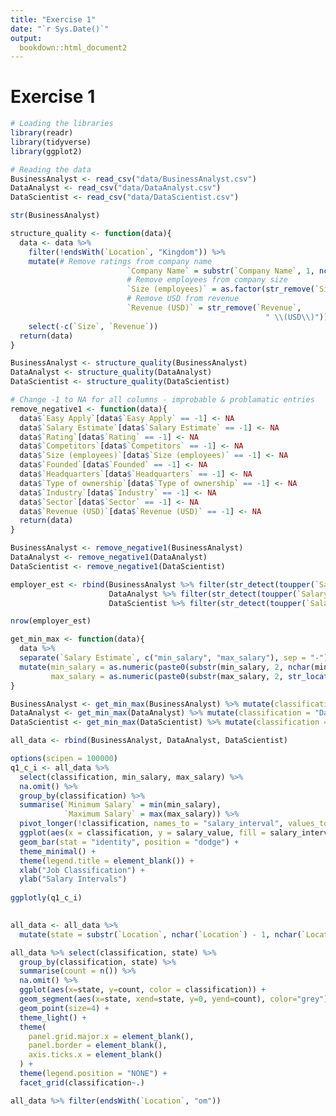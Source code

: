 ```yaml
---
title: "Exercise 1"
date: "`r Sys.Date()`"
output: 
  bookdown::html_document2
---
```


# Exercise 1

```r
# Loading the libraries
library(readr)
library(tidyverse)
library(ggplot2)
```

```r
# Reading the data
BusinessAnalyst <- read_csv("data/BusinessAnalyst.csv")
DataAnalyst <- read_csv("data/DataAnalyst.csv")
DataScientist <- read_csv("data/DataScientist.csv")
```

```r
str(BusinessAnalyst)
```


```r

structure_quality <- function(data){
  data <- data %>% 
    filter(!endsWith(`Location`, "Kingdom")) %>% 
    mutate(# Remove ratings from company name
                          `Company Name` = substr(`Company Name`, 1, nchar(`Company Name`) - 4),
                          # Remove employees from company size
                          `Size (employees)` = as.factor(str_remove(`Size`," employees")),
                          # Remove USD from revenue
                          `Revenue (USD)` = str_remove(`Revenue`,
                                                         " \\(USD\\)")) %>% 
    select(-c(`Size`, `Revenue`))
  return(data)
} 

BusinessAnalyst <- structure_quality(BusinessAnalyst)
DataAnalyst <- structure_quality(DataAnalyst)
DataScientist <- structure_quality(DataScientist)

# Change -1 to NA for all columns - improbable & problamatic entries
remove_negative1 <- function(data){
  data$`Easy Apply`[data$`Easy Apply` == -1] <- NA
  data$`Salary Estimate`[data$`Salary Estimate` == -1] <- NA
  data$`Rating`[data$`Rating` == -1] <- NA
  data$`Competitors`[data$`Competitors` == -1] <- NA
  data$`Size (employees)`[data$`Size (employees)` == -1] <- NA
  data$`Founded`[data$`Founded` == -1] <- NA
  data$`Headquarters`[data$`Headquarters` == -1] <- NA
  data$`Type of ownership`[data$`Type of ownership` == -1] <- NA
  data$`Industry`[data$`Industry` == -1] <- NA
  data$`Sector`[data$`Sector` == -1] <- NA
  data$`Revenue (USD)`[data$`Revenue (USD)` == -1] <- NA
  return(data)
}

BusinessAnalyst <- remove_negative1(BusinessAnalyst)
DataAnalyst <- remove_negative1(DataAnalyst)
DataScientist <- remove_negative1(DataScientist)
```

```r
employer_est <- rbind(BusinessAnalyst %>% filter(str_detect(toupper(`Salary Estimate`), "PER HOUR")),
                      DataAnalyst %>% filter(str_detect(toupper(`Salary Estimate`), "PER HOUR")), 
                      DataScientist %>% filter(str_detect(toupper(`Salary Estimate`), "PER HOUR")))

nrow(employer_est)
```

```r
get_min_max <- function(data){
  data %>% 
  separate(`Salary Estimate`, c("min_salary", "max_salary"), sep = "-") %>% 
  mutate(min_salary = as.numeric(paste0(substr(min_salary, 2, nchar(min_salary) - 1), "000")),
         max_salary = as.numeric(paste0(substr(max_salary, 2, str_locate(pattern ='K', max_salary) - 1), "000")))
}

BusinessAnalyst <- get_min_max(BusinessAnalyst) %>% mutate(classification = "Business Analyst")
DataAnalyst <- get_min_max(DataAnalyst) %>% mutate(classification = "Data Analyst")
DataScientist <- get_min_max(DataScientist) %>% mutate(classification = "Data Scientist")

all_data <- rbind(BusinessAnalyst, DataAnalyst, DataScientist)
```

```r
options(scipen = 100000)
q1_c_i <- all_data %>% 
  select(classification, min_salary, max_salary) %>% 
  na.omit() %>% 
  group_by(classification) %>%
  summarise(`Minimum Salary` = min(min_salary),
            `Maximum Salary` = max(max_salary)) %>% 
  pivot_longer(!classification, names_to = "salary_interval", values_to = "salary_value") %>% 
  ggplot(aes(x = classification, y = salary_value, fill = salary_interval)) +
  geom_bar(stat = "identity", position = "dodge") +
  theme_minimal() +
  theme(legend.title = element_blank()) + 
  xlab("Job Classification") +
  ylab("Salary Intervals") 
  
ggplotly(q1_c_i)
  
```

```r
all_data <- all_data %>% 
  mutate(state = substr(`Location`, nchar(`Location`) - 1, nchar(`Location`)))

all_data %>% select(classification, state) %>% 
  group_by(classification, state) %>% 
  summarise(count = n()) %>% 
  na.omit() %>% 
  ggplot(aes(x=state, y=count, color = classification)) +
  geom_segment(aes(x=state, xend=state, y=0, yend=count), color="grey") +
  geom_point(size=4) +
  theme_light() +
  theme(
    panel.grid.major.x = element_blank(),
    panel.border = element_blank(),
    axis.ticks.x = element_blank()
  ) +
  theme(legend.position = "NONE") +
  facet_grid(classification~.)
```



```r
all_data %>% filter(endsWith(`Location`, "om"))
```




